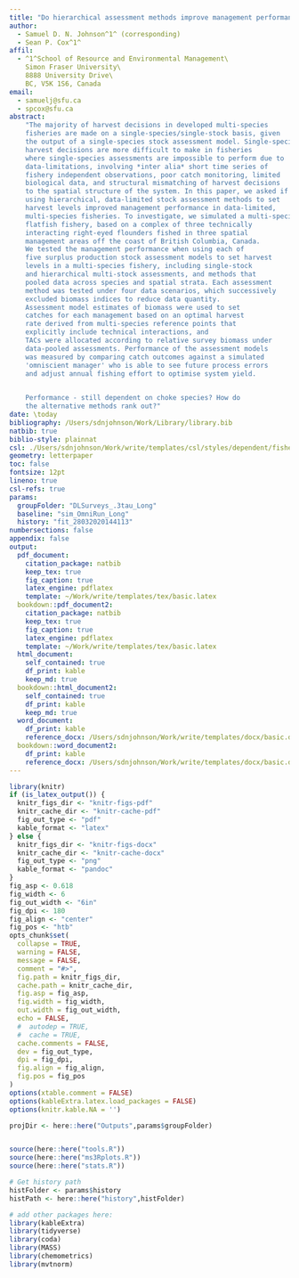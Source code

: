 ```yaml
---  
title: "Do hierarchical assessment methods improve management performance in multi-species, data-limited fisheries?"
author: 
  - Samuel D. N. Johnson^1^ (corresponding)
  - Sean P. Cox^1^
affil:
  - ^1^School of Resource and Environmental Management\
    Simon Fraser University\
    8888 University Drive\
    BC, V5K 1S6, Canada
email:
  - samuelj@sfu.ca
  - spcox@sfu.ca
abstract: 
    "The majority of harvest decisions in developed multi-species 
    fisheries are made on a single-species/single-stock basis, given 
    the output of a single-species stock assessment model. Single-species
    harvest decisions are more difficult to make in fisheries
    where single-species assessments are impossible to perform due to
    data-limitations, involving *inter alia* short time series of
    fishery independent observations, poor catch monitoring, limited
    biological data, and structural mismatching of harvest decisions
    to the spatial structure of the system. In this paper, we asked if
    using hierarchical, data-limited stock assessment methods to set
    harvest levels improved management performance in data-limited, 
    multi-species fisheries. To investigate, we simulated a multi-species
    flatfish fishery, based on a complex of three technically 
    interacting right-eyed flounders fished in three spatial 
    management areas off the coast of British Columbia, Canada. 
    We tested the management performance when using each of 
    five surplus production stock assessment models to set harvest 
    levels in a multi-species fishery, including single-stock 
    and hierarchical multi-stock assessments, and methods that 
    pooled data across species and spatial strata. Each assessment 
    method was tested under four data scenarios, which successively 
    excluded biomass indices to reduce data quantity. 
    Assessment model estimates of biomass were used to set 
    catches for each management based on an optimal harvest
    rate derived from multi-species reference points that
    explicitly include technical interactions, and 
    TACs were allocated according to relative survey biomass under 
    data-pooled assessments. Performance of the assessment models
    was measured by comparing catch outcomes against a simulated
    'omniscient manager' who is able to see future process errors
    and adjust annual fishing effort to optimise system yield. 
    

    Performance - still dependent on choke species? How do
    the alternative methods rank out?"
date: \today
bibliography: /Users/sdnjohnson/Work/Library/library.bib
natbib: true
biblio-style: plainnat
csl: ./Users/sdnjohnson/Work/write/templates/csl/styles/dependent/fisheries-research.csl 
geometry: letterpaper
toc: false
fontsize: 12pt
lineno: true
csl-refs: true
params:
  groupFolder: "DLSurveys_.3tau_Long"
  baseline: "sim_OmniRun_Long"
  history: "fit_28032020144113"
numbersections: false
appendix: false
output: 
  pdf_document:
    citation_package: natbib
    keep_tex: true
    fig_caption: true
    latex_engine: pdflatex
    template: ~/Work/write/templates/tex/basic.latex
  bookdown::pdf_document2:
    citation_package: natbib
    keep_tex: true
    fig_caption: true
    latex_engine: pdflatex
    template: ~/Work/write/templates/tex/basic.latex
  html_document:
    self_contained: true
    df_print: kable
    keep_md: true
  bookdown::html_document2:
    self_contained: true
    df_print: kable
    keep_md: true
  word_document:
    df_print: kable
    reference_docx: /Users/sdnjohnson/Work/write/templates/docx/basic.docx
  bookdown::word_document2:
    df_print: kable
    reference_docx: /Users/sdnjohnson/Work/write/templates/docx/basic.docx
---
```



```r
library(knitr)
if (is_latex_output()) {
  knitr_figs_dir <- "knitr-figs-pdf"
  knitr_cache_dir <- "knitr-cache-pdf"
  fig_out_type <- "pdf"
  kable_format <- "latex"
} else {
  knitr_figs_dir <- "knitr-figs-docx"
  knitr_cache_dir <- "knitr-cache-docx"
  fig_out_type <- "png"
  kable_format <- "pandoc"
}
fig_asp <- 0.618
fig_width <- 6
fig_out_width <- "6in"
fig_dpi <- 180
fig_align <- "center"
fig_pos <- "htb"
opts_chunk$set(
  collapse = TRUE,
  warning = FALSE,
  message = FALSE,
  comment = "#>",
  fig.path = knitr_figs_dir,
  cache.path = knitr_cache_dir,
  fig.asp = fig_asp,
  fig.width = fig_width,
  out.width = fig_out_width,
  echo = FALSE,
  #  autodep = TRUE,
  #  cache = TRUE,
  cache.comments = FALSE,
  dev = fig_out_type,
  dpi = fig_dpi,
  fig.align = fig_align,
  fig.pos = fig_pos
)
options(xtable.comment = FALSE)
options(kableExtra.latex.load_packages = FALSE)
options(knitr.kable.NA = '')

projDir <- here::here("Outputs",params$groupFolder)


source(here::here("tools.R"))
source(here::here("ms3Rplots.R"))
source(here::here("stats.R"))

# Get history path
histFolder <- params$history
histPath <- here::here("history",histFolder)

```

```r
# add other packages here:
library(kableExtra)
library(tidyverse)
library(coda)
library(MASS)
library(chemometrics)
library(mvtnorm)
```



